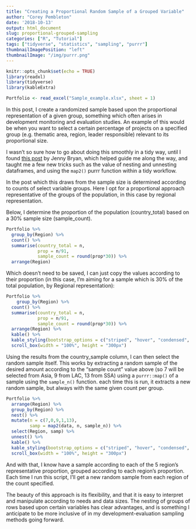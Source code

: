 ```yaml
---
title: "Creating a Proportional Random Sample of a Grouped Variable"
author: "Corey Pembleton"
date: '2018-10-13'
output: html_document
slug: proportional-grouped-sampling
categories: ["R", "Tutorial"]
tags: ["tidyverse", "statistics", "sampling", "purrr"]
thumbnailImagePosition: "left"
thumbnailImage: "/img/purrr.png"
---
```


```r
knitr::opts_chunk$set(echo = TRUE)
library(readxl)
library(tidyverse)
library(kableExtra)

```

```r
Portfolio <- read_excel("Sample_example.xlsx", sheet = 1)
```

In this post, I create a randomized sample based upon the proportional representation of a given group, something which often arises in development monitoring and evaluation studies. An example of this would be when you want to select a certain percentage of projects on a specified group (e.g. thematic area, region, leader responsible) relevant to its proportional size. 

I wasn't so sure how to go about doing this smoothly in a tidy way, until I found [this post](https://jennybc.github.io/purrr-tutorial/ls12_different-sized-samples.html) by Jenny Bryan, which helped guide me along the way, and taught me a few new tricks such as the value of nesting and unnesting dataframes, and using the ```map2()``` purrr function within a tidy workflow.

In the post which this draws from the sample size is determined according to counts of select variable groups. Here I opt for a proportional approach representative of the groups of the population, in this case by regional representation. 

Below, I determine the proportion of the population (country_total) based on a 30% sample size (sample_count).

```r
Portfolio %>% 
  group_by(Region) %>% 
  count() %>% 
  summarise(country_total = n,
            prop = n/91,
            sample_count = round(prop*30)) %>%
  arrange(Region)
```

Which doesn't need to be saved, I can just copy the values according to their proportion (in this case, I'm aiming for a sample which is 30% of the total population, by Regional representation):  


```r
Portfolio %>% 
    group_by(Region) %>% 
  count() %>% 
  summarise(country_total = n,
            prop = n/91,
            sample_count = round(prop*30)) %>%
  arrange(Region) %>% 
  kable() %>%
  kable_styling(bootstrap_options = c("striped", "hover", "condensed", "responsive")) %>%
  scroll_box(width = "100%", height = "300px")

```

Using the results from the country_sample column, I can then select the random sample itself. This works by extracting a random sample of the desired amount according to the "sample count" value above (so 7 will be selected from Asia, 9 from LAC, 13 from SSA) using a ```purrr::map()``` of a sample using the ```sample_n()``` function. each time this is run, it extracts a new random sample, but always with the same given count per group.

```r

Portfolio %>% 
  arrange(Region) %>% 
  group_by(Region) %>% 
  nest() %>% 
  mutate(n = c(7,0,9,1,13),
         samp = map2(data, n, sample_n)) %>% 
  select(Region, samp) %>% 
  unnest() %>% 
  kable() %>%
  kable_styling(bootstrap_options = c("striped", "hover", "condensed", "responsive")) %>%
  scroll_box(width = "100%", height = "300px")

```

And with that, I know have a sample according to each of the 5 region's representative proportion, grouped according to each region's proportion. Each time I run this script, I'll get a new random sample from each region of the count specified. 

The beauty of this approach is its flexibility, and that it is easy to interpret and manipulate according to needs and data sizes. The nesting of groups of rows based upon certain variables has clear advantages, and is something I anticipate to be more inclusive of in my development-evaluation sampling methods going forward. 



